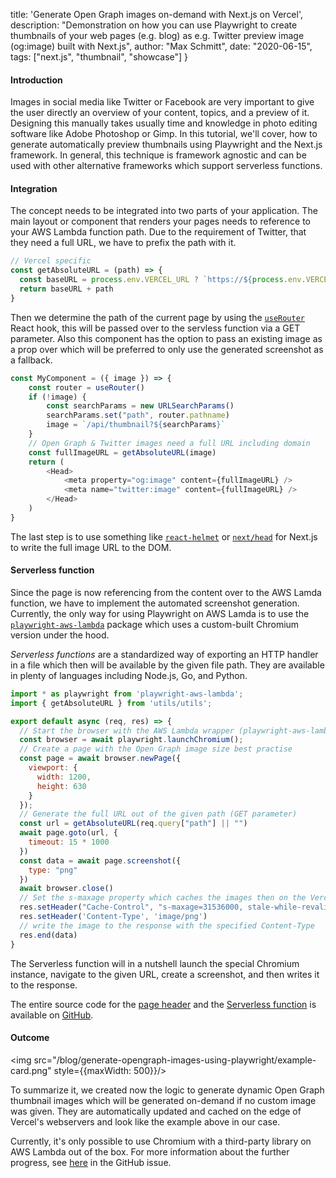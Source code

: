   title: 'Generate Open Graph images on-demand with Next.js on Vercel',
  description: "Demonstration on how you can use Playwright to create thumbnails of your web pages (e.g. blog) as e.g. Twitter preview image (og:image) built with Next.js",
  author: "Max Schmitt",
  date: "2020-06-15",
  tags: ["next.js", "thumbnail", "showcase"]
}

#### Introduction

Images in social media like Twitter or Facebook are very important to give the user directly an overview of your content, topics, and a preview of it. Designing this manually takes usually time and knowledge in photo editing software like Adobe Photoshop or Gimp. In this tutorial, we'll cover, how to generate automatically preview thumbnails using Playwright and the Next.js framework. In general, this technique is framework agnostic and can be used with other alternative frameworks which support serverless functions.

#### Integration

The concept needs to be integrated into two parts of your application. The main layout or component that renders your pages needs to reference to your AWS Lambda function path. Due to the requirement of Twitter, that they need a full URL, we have to prefix the path with it.

```js
// Vercel specific
const getAbsoluteURL = (path) => {
  const baseURL = process.env.VERCEL_URL ? `https://${process.env.VERCEL_URL}` : "http://localhost:3000"
  return baseURL + path
}
```

Then we determine the path of the current page by using the [`useRouter`](https://nextjs.org/docs/api-reference/next/router#userouter) React hook, this will be passed over to the servless function via a GET parameter. Also this component has the option to pass an existing image as a prop over which will be preferred to only use the generated screenshot as a fallback.

```js
const MyComponent = ({ image }) => {
    const router = useRouter()
    if (!image) {
        const searchParams = new URLSearchParams()
        searchParams.set("path", router.pathname)
        image = `/api/thumbnail?${searchParams}`
    }
    // Open Graph & Twitter images need a full URL including domain
    const fullImageURL = getAbsoluteURL(image)
    return (
        <Head>
            <meta property="og:image" content={fullImageURL} />
            <meta name="twitter:image" content={fullImageURL} />
        </Head>
    )
}
```

The last step is to use something like [`react-helmet`](https://github.com/nfl/react-helmet) or [`next/head`](https://nextjs.org/docs/api-reference/next/head) for Next.js to write the full image URL to the DOM.

#### Serverless function

Since the page is now referencing from the content over to the AWS Lamda function, we have to implement the automated screenshot generation. Currently, the only way for using Playwright on AWS Lamda is to use the [`playwright-aws-lambda`](https://github.com/JupiterOne/playwright-aws-lambda) package which uses a custom-built Chromium version under the hood.

*Serverless functions* are a standardized way of exporting an HTTP handler in a file which then will be available by the given file path. They are available in plenty of languages including Node.js, Go, and Python.

```js
import * as playwright from 'playwright-aws-lambda';
import { getAbsoluteURL } from 'utils/utils';

export default async (req, res) => {
  // Start the browser with the AWS Lambda wrapper (playwright-aws-lambda)
  const browser = await playwright.launchChromium();
  // Create a page with the Open Graph image size best practise
  const page = await browser.newPage({
    viewport: {
      width: 1200,
      height: 630
    }
  });
  // Generate the full URL out of the given path (GET parameter)
  const url = getAbsoluteURL(req.query["path"] || "")
  await page.goto(url, {
    timeout: 15 * 1000
  })
  const data = await page.screenshot({
    type: "png"
  })
  await browser.close()
  // Set the s-maxage property which caches the images then on the Vercel edge
  res.setHeader("Cache-Control", "s-maxage=31536000, stale-while-revalidate")
  res.setHeader('Content-Type', 'image/png')
  // write the image to the response with the specified Content-Type
  res.end(data)
}
```

The Serverless function will in a nutshell launch the special Chromium instance, navigate to the given URL, create a screenshot, and then writes it to the response.

The entire source code for the [page header](https://github.com/playwright-community/playwright-community/blob/e747e467a66d81a95f4013f683f7306050da70ad/layouts/main.tsx#L16-L21) and the [Serverless function](https://github.com/playwright-community/playwright-community/blob/e747e467a66d81a95f4013f683f7306050da70ad/pages/api/thumbnail.ts#L1-L24) is available on [GitHub](https://github.com/playwright-community/playwright-community).

#### Outcome

<img src="/blog/generate-opengraph-images-using-playwright/example-card.png" style={{maxWidth: 500}}/>

To summarize it, we created now the logic to generate dynamic Open Graph thumbnail images which will be generated on-demand if no custom image was given. They are automatically updated and cached on the edge of Vercel's webservers and look like the example above in our case.

Currently, it's only possible to use Chromium with a third-party library on AWS Lambda out of the box. For more information about the further progress, see [here](https://github.com/microsoft/playwright/issues/2404) in the GitHub issue.
